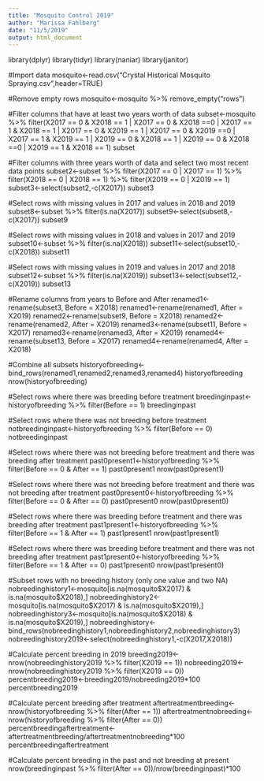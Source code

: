 ```yaml
---
title: "Mosquito Control 2019"
author: "Marissa Fahlberg"
date: "11/5/2019"
output: html_document
---
```


library(dplyr)
library(tidyr)
library(naniar)
library(janitor)

#Import data
mosquito<-read.csv("Crystal Historical Mosquito Spraying.csv",header=TRUE)

#Remove empty rows
mosquito<-mosquito %>% remove_empty("rows")

#Filter columns that have at least two years worth of data
subset<-mosquito %>% filter(X2017 == 0 & X2018 == 1 | X2017 == 0 & X2018 ==0 | X2017 == 1 & X2018 == 1 | X2017 == 0 & X2019 == 1 | X2017 == 0 & X2019 ==0 | X2017 == 1 & X2019 == 1 | X2019 == 0 & X2018 == 1 | X2019 == 0 & X2018 ==0 | X2019 == 1 & X2018 == 1)
subset

#Filter columns with three years worth of data and select two most recent data points
subset2<-subset %>% filter(X2017 == 0 | X2017 == 1) %>% filter(X2018 == 0 | X2018 == 1) %>% filter(X2019 == 0 | X2019 == 1)
subset3<-select(subset2,-c(X2017))
subset3

#Select rows with missing values in 2017 and values in 2018 and 2019
subset8<-subset %>% filter(is.na(X2017))
subset9<-select(subset8,-c(X2017))
subset9

#Select rows with missing values in 2018 and values in 2017 and 2019
subset10<-subset %>% filter(is.na(X2018))
subset11<-select(subset10,-c(X2018))
subset11

#Select rows with missing values in 2019 and values in 2017 and 2018
subset12<-subset %>% filter(is.na(X2019))
subset13<-select(subset12,-c(X2019))
subset13

#Rename columns from years to Before and After
renamed1<-rename(subset3, Before = X2018)
renamed1<-rename(renamed1, After = X2019)
renamed2<-rename(subset9, Before = X2018)
renamed2<-rename(renamed2, After = X2019)
renamed3<-rename(subset11, Before = X2017)
renamed3<-rename(renamed3, After = X2019)
renamed4<-rename(subset13, Before = X2017)
renamed4<-rename(renamed4, After = X2018)

#Combine all subsets
historyofbreeding<-bind_rows(renamed1,renamed2,renamed3,renamed4)
historyofbreeding
nrow(historyofbreeding)

#Select rows where there was breeding before treatment
breedinginpast<-historyofbreeding %>% filter(Before == 1)
breedinginpast

#Select rows where there was not breeding before treatment
notbreedinginpast<-historyofbreeding %>% filter(Before == 0)
notbreedinginpast

#Select rows where there was not breeding before treatment and there was breeding after treatment
past0present1<-historyofbreeding %>% filter(Before == 0 & After == 1)
past0present1
nrow(past0present1)

#Select rows where there was not breeding before treatment and there was not breeding after treatment
past0present0<-historyofbreeding %>% filter(Before == 0 & After == 0)
past0present0
nrow(past0present0)

#Select rows where there was breeding before treatment and there was breeding after treatment
past1present1<-historyofbreeding %>% filter(Before == 1 & After == 1)
past1present1
nrow(past1present1)

#Select rows where there was  breeding before treatment and there was not breeding after treatment
past1present0<-historyofbreeding %>% filter(Before == 1 & After == 0)
past1present0
nrow(past1present0)

#Subset rows with no breeding history (only one value and two NA)
nobreedinghistory1<-mosquito[is.na(mosquito$X2017) & is.na(mosquito$X2018),]
nobreedinghistory2<-mosquito[is.na(mosquito$X2017) & is.na(mosquito$X2019),]
nobreedinghistory3<-mosquito[is.na(mosquito$X2018) & is.na(mosquito$X2019),]
nobreedinghistory<-bind_rows(nobreedinghistory1,nobreedinghistory2,nobreedinghistory3)
nobreedinghistory2019<-select(nobreedinghistory1,-c(X2017,X2018))

#Calculate percent breeding in 2019
breeding2019<-nrow(nobreedinghistory2019 %>% filter(X2019 == 1))
nobreeding2019<-nrow(nobreedinghistory2019 %>% filter(X2019 == 0))
percentbreeding2019<-breeding2019/nobreeding2019*100
percentbreeding2019

#Calculate percent breeding after treatment
aftertreatmentbreeding<- nrow(historyofbreeding %>% filter(After == 1))
aftertreatmentnobreeding<- nrow(historyofbreeding %>% filter(After == 0))
percentbreedingaftertreatment<-aftertreatmentbreeding/aftertreatmentnobreeding*100
percentbreedingaftertreatment

#Calculate percent breeding in the past and not breeding at present
nrow(breedinginpast %>% filter(After == 0))/nrow(breedinginpast)*100
